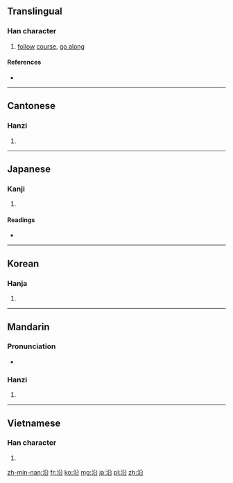 ==Translingual==

===Han character===
{{Han char|rn=85|rad=水|as=05|sn=8|four=3816<sub>0</sub>|canj=水金口 (ECR), 水竹弓口 (EHNR)|ids=⿰[[氵]]⿱[[几]][[口]]}}

# [[follow]] [[course]], [[go along]]

====References====
* {{Han ref|kx=0614.130|dkj=17260|dj=1008.040|hdz=31590.040|uh=6CBF|ud=27839|bh=AA75|bd=43637}}

----

==Cantonese==

===Hanzi===
{{yue-hanzi|jyut=|y=yun4}}

# {{defn|lang=yue|sort=水05}}

----

==Japanese==

===Kanji===
{{ja-kanji|grade=6|rs=水05}}

# {{defn|lang=ja|sort=水05}}

====Readings====
* {{ja-readings|on=[[えん]] (en)|kun=[[そう]] (sou)}}

----

==Korean==

===Hanja===
{{ko-hanja|hangeul=연|eumhun=|rv=yeon|mr=yŏn|y=yen}}

# {{defn|lang=ko|sort=水05}}

----

==Mandarin==

===Pronunciation===
* {{audio|Zh-yán.ogg|Audio}}

===Hanzi===
{{cmn-hanzi|pin=[[yán]] ([[yan2]]), [[yàn]] ([[yan4]])|wg=yen<sup>2</sup>, yen<sup>4</sup>}}

# {{defn|lang=cmn|sort=水05}}

----

==Vietnamese==

===Han character===
{{vi-hantu|[[duyên]]|rs=水05}}

# {{defn|lang=vi|sort=水05}}

[[zh-min-nan:沿]]
[[fr:沿]]
[[ko:沿]]
[[mg:沿]]
[[ja:沿]]
[[pl:沿]]
[[zh:沿]]